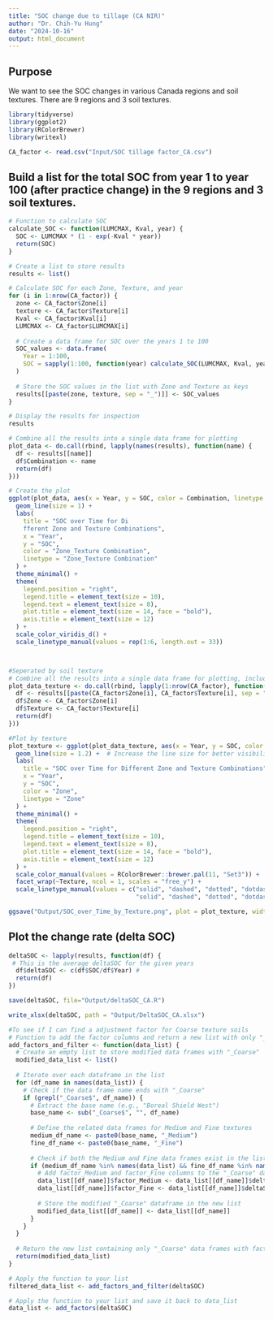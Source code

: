 ```yaml
---
title: "SOC change due to tillage (CA NIR)"
author: "Dr. Chih-Yu Hung"
date: "2024-10-16"
output: html_document
---
```


## Purpose

We want to see the SOC changes in various Canada regions and soil textures. There are 9 regions and 3 soil textures. 

```r
library(tidyverse)
library(ggplot2)
library(RColorBrewer)
library(writexl)

CA_factor <- read.csv("Input/SOC tillage factor_CA.csv")
```

## Build a list for the total SOC from year 1 to year 100 (after practice change) in the 9 regions and 3 soil textures.

```r

# Function to calculate SOC
calculate_SOC <- function(LUMCMAX, Kval, year) {
  SOC <- LUMCMAX * (1 - exp(-Kval * year))
  return(SOC)
}

# Create a list to store results
results <- list()

# Calculate SOC for each Zone, Texture, and year
for (i in 1:nrow(CA_factor)) {
  zone <- CA_factor$Zone[i]
  texture <- CA_factor$Texture[i]
  Kval <- CA_factor$Kval[i]
  LUMCMAX <- CA_factor$LUMCMAX[i]
  
  # Create a data frame for SOC over the years 1 to 100
  SOC_values <- data.frame(
    Year = 1:100,
    SOC = sapply(1:100, function(year) calculate_SOC(LUMCMAX, Kval, year))
  )
  
  # Store the SOC values in the list with Zone and Texture as keys
  results[[paste(zone, texture, sep = "_")]] <- SOC_values
}

# Display the results for inspection
results

```




```r
# Combine all the results into a single data frame for plotting
plot_data <- do.call(rbind, lapply(names(results), function(name) {
  df <- results[[name]]
  df$Combination <- name
  return(df)
}))

# Create the plot
ggplot(plot_data, aes(x = Year, y = SOC, color = Combination, linetype = Combination)) +
  geom_line(size = 1) +
  labs(
    title = "SOC over Time for Di
    fferent Zone and Texture Combinations",
    x = "Year",
    y = "SOC",
    color = "Zone_Texture Combination",
    linetype = "Zone_Texture Combination"
  ) +
  theme_minimal() +
  theme(
    legend.position = "right",
    legend.title = element_text(size = 10),
    legend.text = element_text(size = 8),
    plot.title = element_text(size = 14, face = "bold"),
    axis.title = element_text(size = 12)
  ) +
  scale_color_viridis_d() +
  scale_linetype_manual(values = rep(1:6, length.out = 33))



#Seperated by soil texture
# Combine all the results into a single data frame for plotting, including Texture information
plot_data_texture <- do.call(rbind, lapply(1:nrow(CA_factor), function(i) {
  df <- results[[paste(CA_factor$Zone[i], CA_factor$Texture[i], sep = "_")]]
  df$Zone <- CA_factor$Zone[i]
  df$Texture <- CA_factor$Texture[i]
  return(df)
}))

#Plot by texture
plot_texture <- ggplot(plot_data_texture, aes(x = Year, y = SOC, color = Zone, linetype = Zone)) +
  geom_line(size = 1.2) +  # Increase the line size for better visibility
  labs(
    title = "SOC over Time for Different Zone and Texture Combinations",
    x = "Year",
    y = "SOC",
    color = "Zone",
    linetype = "Zone"
  ) +
  theme_minimal() +
  theme(
    legend.position = "right",
    legend.title = element_text(size = 10),
    legend.text = element_text(size = 8),
    plot.title = element_text(size = 14, face = "bold"),
    axis.title = element_text(size = 12)
  ) +
  scale_color_manual(values = RColorBrewer::brewer.pal(11, "Set3")) +  # Use a palette with 11 distinct colors
  facet_wrap(~Texture, ncol = 1, scales = "free_y") +
  scale_linetype_manual(values = c("solid", "dashed", "dotted", "dotdash", "longdash", "twodash", 
                                   "solid", "dashed", "dotted", "dotdash", "longdash"))  # 11 line types

ggsave("Output/SOC_over_Time_by_Texture.png", plot = plot_texture, width = 10, height = 12, dpi = 300)
```



## Plot the change rate (delta SOC)

```r

deltaSOC <- lapply(results, function(df) {
 # This is the average deltaSOC for the given years
  df$deltaSOC <- c(df$SOC/df$Year) #
  return(df)
})

save(deltaSOC, file="Output/deltaSOC_CA.R")

write_xlsx(deltaSOC, path = "Output/DeltaSOC_CA.xlsx")


```


```r
#To see if I can find a adjustment factor for Coarse texture soils
# Function to add the factor columns and return a new list with only "_Coarse" data frames
add_factors_and_filter <- function(data_list) {
  # Create an empty list to store modified data frames with "_Coarse"
  modified_data_list <- list()
  
  # Iterate over each dataframe in the list
  for (df_name in names(data_list)) {
    # Check if the data frame name ends with "_Coarse"
    if (grepl("_Coarse$", df_name)) {
      # Extract the base name (e.g., "Boreal Shield West")
      base_name <- sub("_Coarse$", "", df_name)
      
      # Define the related data frames for Medium and Fine textures
      medium_df_name <- paste0(base_name, "_Medium")
      fine_df_name <- paste0(base_name, "_Fine")
      
      # Check if both the Medium and Fine data frames exist in the list
      if (medium_df_name %in% names(data_list) && fine_df_name %in% names(data_list)) {
        # Add factor_Medium and factor_Fine columns to the "_Coarse" dataframe
        data_list[[df_name]]$factor_Medium <- data_list[[df_name]]$deltaSOC / data_list[[medium_df_name]]$deltaSOC
        data_list[[df_name]]$factor_Fine <- data_list[[df_name]]$deltaSOC / data_list[[fine_df_name]]$deltaSOC
        
        # Store the modified "_Coarse" dataframe in the new list
        modified_data_list[[df_name]] <- data_list[[df_name]]
      }
    }
  }
  
  # Return the new list containing only "_Coarse" data frames with factors
  return(modified_data_list)
}

# Apply the function to your list
filtered_data_list <- add_factors_and_filter(deltaSOC)

# Apply the function to your list and save it back to data_list
data_list <- add_factors(deltaSOC)



```